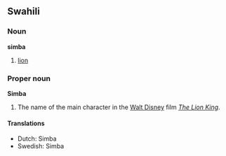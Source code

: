 ==Swahili==
===Noun===
'''simba'''

#[[lion]]

===Proper noun===
'''Simba'''

#The name of the main character in the [[w:Walt Disney|Walt Disney]] film ''[[w:The Lion King|The Lion King]]''.

====Translations====
*Dutch: Simba
*Swedish: Simba